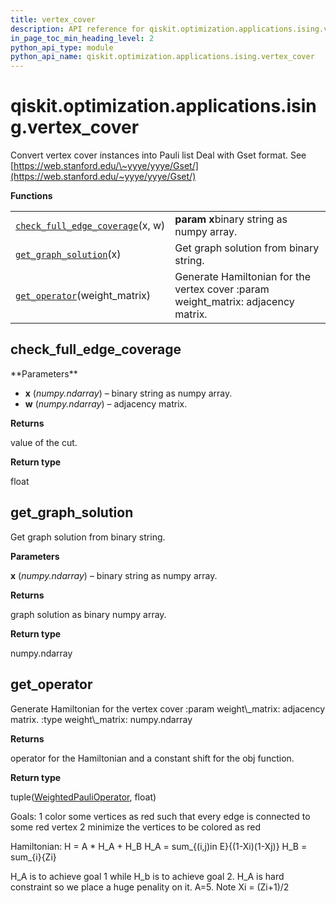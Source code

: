 ```yaml
---
title: vertex_cover
description: API reference for qiskit.optimization.applications.ising.vertex_cover
in_page_toc_min_heading_level: 2
python_api_type: module
python_api_name: qiskit.optimization.applications.ising.vertex_cover
---
```


<span id="module-qiskit.optimization.applications.ising.vertex_cover" />

<span id="qiskit-optimization-applications-ising-vertex-cover" />

# qiskit.optimization.applications.ising.vertex\_cover

Convert vertex cover instances into Pauli list Deal with Gset format. See [https://web.stanford.edu/\~yyye/yyye/Gset/](https://web.stanford.edu/~yyye/yyye/Gset/)

**Functions**

|                                                                                                                                                                                                  |                                                                                    |
| ------------------------------------------------------------------------------------------------------------------------------------------------------------------------------------------------ | ---------------------------------------------------------------------------------- |
| [`check_full_edge_coverage`](#qiskit.optimization.applications.ising.vertex_cover.check_full_edge_coverage "qiskit.optimization.applications.ising.vertex_cover.check_full_edge_coverage")(x, w) | **param x**binary string as numpy array.                                           |
| [`get_graph_solution`](#qiskit.optimization.applications.ising.vertex_cover.get_graph_solution "qiskit.optimization.applications.ising.vertex_cover.get_graph_solution")(x)                      | Get graph solution from binary string.                                             |
| [`get_operator`](#qiskit.optimization.applications.ising.vertex_cover.get_operator "qiskit.optimization.applications.ising.vertex_cover.get_operator")(weight\_matrix)                           | Generate Hamiltonian for the vertex cover :param weight\_matrix: adjacency matrix. |

## check\_full\_edge\_coverage

<Function id="qiskit.optimization.applications.ising.vertex_cover.check_full_edge_coverage" github="https://github.com/qiskit-community/qiskit-aqua/tree/stable/0.8/qiskit/optimization/applications/ising/vertex_cover.py" signature="check_full_edge_coverage(x, w)">
  **Parameters**

  *   **x** (*numpy.ndarray*) – binary string as numpy array.
  *   **w** (*numpy.ndarray*) – adjacency matrix.

  **Returns**

  value of the cut.

  **Return type**

  float
</Function>

## get\_graph\_solution

<Function id="qiskit.optimization.applications.ising.vertex_cover.get_graph_solution" github="https://github.com/qiskit-community/qiskit-aqua/tree/stable/0.8/qiskit/optimization/applications/ising/vertex_cover.py" signature="get_graph_solution(x)">
  Get graph solution from binary string.

  **Parameters**

  **x** (*numpy.ndarray*) – binary string as numpy array.

  **Returns**

  graph solution as binary numpy array.

  **Return type**

  numpy.ndarray
</Function>

## get\_operator

<Function id="qiskit.optimization.applications.ising.vertex_cover.get_operator" github="https://github.com/qiskit-community/qiskit-aqua/tree/stable/0.8/qiskit/optimization/applications/ising/vertex_cover.py" signature="get_operator(weight_matrix)">
  Generate Hamiltonian for the vertex cover :param weight\_matrix: adjacency matrix. :type weight\_matrix: numpy.ndarray

  **Returns**

  operator for the Hamiltonian and a constant shift for the obj function.

  **Return type**

  tuple([WeightedPauliOperator](qiskit.aqua.operators.legacy.WeightedPauliOperator "qiskit.aqua.operators.legacy.WeightedPauliOperator"), float)

  Goals: 1 color some vertices as red such that every edge is connected to some red vertex 2 minimize the vertices to be colored as red

  Hamiltonian: H = A \* H\_A + H\_B H\_A = sum\_\{(i,j)in E}\{(1-Xi)(1-Xj)} H\_B = sum\_\{i}\{Zi}

  H\_A is to achieve goal 1 while H\_b is to achieve goal 2. H\_A is hard constraint so we place a huge penality on it. A=5. Note Xi = (Zi+1)/2
</Function>

